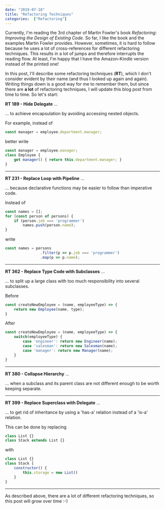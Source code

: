 ---
date: "2019-07-18"
title: "Refactoring Techniques"
categories:  ["Refactoring"]
---

Currently, I'm reading the 3rd chapter of Martin Fowler's book *Refactoring: Improving the Design of Existing Code*.
So far, I like the book and the examples Martin Fowler provides. However, sometimes, it is hard to follow because he uses a lot of cross-references for different refactoring techniques.
This results in a lot of jumps and therefore interrupts the reading flow.
At least, I'm happy that I have the Amazon-Kindle version instead of the printed one!

In this post, I'll describe some refactoring techniques (**RT**), which I don't consider evident by their name (and thus I looked up again and again).
Writing things down is a good way for me to remember them, but since there are **a lot** of refactoring techniques, I will update this blog post from time to time.
So let's start:

**RT 189 - Hide Delegate** ...

... to achieve encapsulation by avoiding accessing nested objects.

For example, instead of 
```JavaScript
const manager = employee.department.manager;
```

better write
```JavaScript
const manager = employee.manager;
class Employee {
    get manager() { return this.department.manager; }
}
```

---

**RT 231 - Replace Loop with Pipeline** ...

... because declarative functions may be easier to follow than imperative code.

Instead of 
```JavaScript
const names = [];
for (const person of persons) {
    if (person.job === 'programmer')
        names.push(person.name);    
}
```

write
```JavaScript
const names = persons
                .filter(p => p.job === 'programmer')
                .map(p => p.name);
```

---

**RT 362 - Replace Type Code with Subclasses** ...

... to split up a large class with too much responsibility into several subclasses.

Before
```JavaScript
const createNewEmployee = (name, employeeType) => {
    return new Employee(name, type);
}
```

After
```JavaScript
const createNewEmployee = (name, employeeType) => {
    switch(employeeType) {
        case 'engineer': return new Engineer(name);
        case 'salesman': return new Salesman(name);
        case 'manager': return new Manager(name);
    }    
}
```

---

**RT 380 - Collapse Hierarchy** ...

... when a subclass and its parent class are not different enough to be worth keeping separate.

---

**RT 399 - Replace Superclass with Delegate** ...

... to get rid of inheritance by using a 'has-a' relation instead of a 'is-a' relation.

This can be done by replacing
```JavaScript
class List {}
class Stack extends List {}
```

with
```JavaScript
class List {}
class Stack {
    constructor() {
        this.storage = new List()
    }
}
```

---

As described above, there are a lot of different refactoring techniques, so this post will grow over time :-)